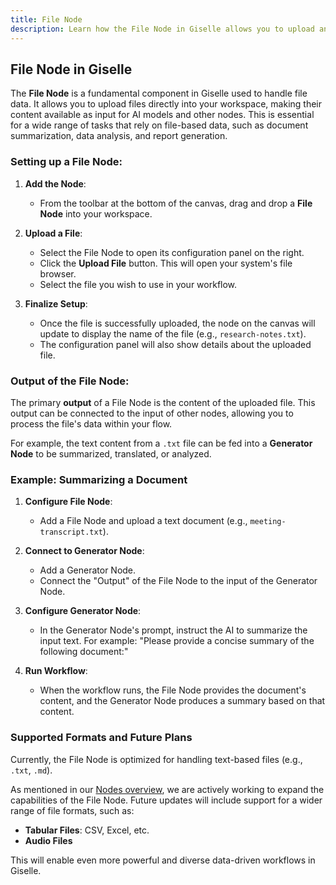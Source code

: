 ```yaml
---
title: File Node
description: Learn how the File Node in Giselle allows you to upload and use files as inputs for your AI models, enabling data-driven workflows.
---
```


## File Node in Giselle

The **File Node** is a fundamental component in Giselle used to handle file data. It allows you to upload files directly into your workspace, making their content available as input for AI models and other nodes. This is essential for a wide range of tasks that rely on file-based data, such as document summarization, data analysis, and report generation.

### Setting up a File Node:

1.  **Add the Node**:
    *   From the toolbar at the bottom of the canvas, drag and drop a **File Node** into your workspace.

2.  **Upload a File**:
    *   Select the File Node to open its configuration panel on the right.
    *   Click the **Upload File** button. This will open your system's file browser.
    *   Select the file you wish to use in your workflow.

3.  **Finalize Setup**:
    *   Once the file is successfully uploaded, the node on the canvas will update to display the name of the file (e.g., `research-notes.txt`).
    *   The configuration panel will also show details about the uploaded file.

### Output of the File Node:

The primary **output** of a File Node is the content of the uploaded file. This output can be connected to the input of other nodes, allowing you to process the file's data within your flow.

For example, the text content from a `.txt` file can be fed into a **Generator Node** to be summarized, translated, or analyzed.

### Example: Summarizing a Document

1.  **Configure File Node**:
    *   Add a File Node and upload a text document (e.g., `meeting-transcript.txt`).

2.  **Connect to Generator Node**:
    *   Add a Generator Node.
    *   Connect the "Output" of the File Node to the input of the Generator Node.

3.  **Configure Generator Node**:
    *   In the Generator Node's prompt, instruct the AI to summarize the input text. For example: "Please provide a concise summary of the following document:"

4.  **Run Workflow**:
    *   When the workflow runs, the File Node provides the document's content, and the Generator Node produces a summary based on that content.

### Supported Formats and Future Plans

Currently, the File Node is optimized for handling text-based files (e.g., `.txt`, `.md`).

As mentioned in our [Nodes overview](https://docs.giselles.ai/glossary/node), we are actively working to expand the capabilities of the File Node. Future updates will include support for a wider range of file formats, such as:

*   **Tabular Files**: CSV, Excel, etc.
*   **Audio Files**

This will enable even more powerful and diverse data-driven workflows in Giselle.

